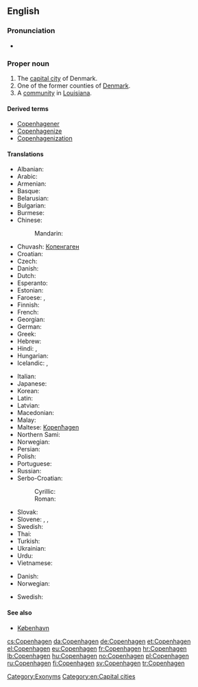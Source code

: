 ==English==
{{wikipedia}}
{{wikipedia|Copenhagen County}}
{{wikipedia|Copenhagen, Louisiana}}

===Pronunciation===
* {{rhymes|eɪɡən}}

===Proper noun===
{{en-proper noun}}

# The [[capital city]] of Denmark.
# One of the former counties of [[Denmark]].
# A [[community]] in [[Louisiana]].

====Derived terms====
* [[Copenhagener]]
* [[Copenhagenize]]
* [[Copenhagenization]]

====Translations====
{{trans-top|capital of Denmark}}
* Albanian: {{t-|sq|Kopenhagen|xs=Albanian}}
* Arabic: {{t|ar|كوبنهاجن|m|tr=kuubinhaagan}}
* Armenian: {{t-|hy|Կոպենհագեն|tr=Kopenhagen}}
* Basque: {{t|eu|Kopenhage}}
* Belarusian: {{t|be|Капэнгаген|m|tr=Kapenháhen}}
* Bulgarian: {{t|bg|Копенхаген|m|tr=Kopenhágen}}
* Burmese: {{t|my|ကိုပင်ဟေဂင်မြို့|sc=Mymr}}
* Chinese:
*: Mandarin: {{t|zh|哥本哈根|tr=Gēběnhāgēn|sc=Hani}}
* Chuvash: [[Копенгаген]]
* Croatian: {{t+|hr|Kopenhagen}}
* Czech: {{t+|cs|Kodaň|f}}
* Danish: {{t+|da|København}}
* Dutch: {{t-|nl|Kopenhagen}}
* Esperanto: {{t|eo|Kopenhago}}
* Estonian: {{t+|et|Kopenhaagen}}
* Faroese: {{t-|fo|Keypmannahavn|f|xs=Faroese}}, {{t|fo|Kjøpinhavn|f|xs=Faroese}}
* Finnish: {{t+|fi|Kööpenhamina}}
* French: {{t+|fr|Copenhague|f}}
* Georgian: {{t|ka|კოპენჰაგენი|tr=kʼopʼenhageni|sc=Geor}}
* German: {{t+|de|Kopenhagen|n}}
* Greek: {{t+|el|Κοπεγχάγη|f|tr=Kopenchági}}
* Hebrew: {{t|he|קופנהאגן}}
* Hindi: {{t|hi|कोपेनहेगन|tr=kopenhegan|xs=Hindi}}, {{t|hi|कोपनहेगन|tr=kopanhegan|xs=Hindi}}
* Hungarian: {{t+|hu|Koppenhága}}
* Icelandic: {{t-|is|Kaupmannahöfn|f}}, {{t|is|Kaupinhafn}}
{{trans-mid}}
* Italian: {{t-|it|Copenaghen|f}}
* Japanese: {{t|ja|コペンハーゲン|tr=Kopenhāgen|sc=Jpan}}
* Korean: {{t|ko|코펜하겐|tr=Kopenhagen|sc=Kore}}
* Latin: {{t-|la|Hafnia}}
* Latvian: {{t|lv|Kopenhāgena|xs=Latvian}}
* Macedonian: {{t|mk|Копенхаген|m|tr=Kopenhágen}}
* Malay: {{t|ms|Kopenhagen}}
* Maltese: [[Kopenħagen]]
* Northern Sami: {{tø|se|Københápman}}
* Norwegian: {{t+|no|København}}
* Persian: {{t|fa|کپنهاگ|tr=Kopenhâg|sc=fa-Arab}}
* Polish: {{t+|pl|Kopenhaga|f}}
* Portuguese: {{t|pt|Copenhague}}
* Russian: {{t-|ru|Копенгаген|m|tr=Kopengágen}}
* Serbo-Croatian:
*: Cyrillic: {{t|sh|Копенхаген|m}}
*: Roman: {{t|sh|Kopenhagen|m}}
* Slovak: {{t-|sk|Kodaň|f}}
* Slovene: {{t|sl|København|m}}, {{t|sl|Kobenhaven|m}}, {{t|sl|Kopenhagen|m}}
* Swedish: {{t+|sv|Köpenhamn|n}}
* Thai: {{t|th|โคเปนเฮเกน|tr=koh-bpayn-hay-gayn|sc=Thai}}
* Turkish: {{t+|tr|Kopenhag}}
* Ukrainian: {{t-|uk|Копенгаген|m|tr=Kopenháhen|xs=Ukrainian}}
* Urdu: {{t|ur|کوپن ہیگن|tr=kopen hegan|sc=ur-Arab}}
* Vietnamese: {{t|vi|Copenhagen}}
{{trans-bottom}}

{{trans-top|former county in Denmark}}
* Danish: {{t|da|Københavns Kommune}}
* Norwegian: {{t+|no|København}}
{{trans-mid}}
* Swedish: {{t+|sv|Köpenhamn|n}}
{{trans-bottom}}

====See also====
* [[København]]

[[Category:Exonyms]]
[[Category:en:Capital cities]]

[[cs:Copenhagen]]
[[da:Copenhagen]]
[[de:Copenhagen]]
[[et:Copenhagen]]
[[el:Copenhagen]]
[[eu:Copenhagen]]
[[fr:Copenhagen]]
[[hr:Copenhagen]]
[[lb:Copenhagen]]
[[hu:Copenhagen]]
[[no:Copenhagen]]
[[pl:Copenhagen]]
[[ru:Copenhagen]]
[[fi:Copenhagen]]
[[sv:Copenhagen]]
[[tr:Copenhagen]]